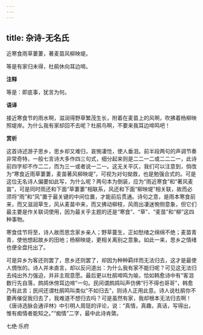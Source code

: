 ```yaml
---
---
---
```

title: 杂诗-无名氏
---

近寒食雨草萋萋，著麦苗风柳映堤。

等是有家归未得，杜鹃休向耳边啼。

**注释**

等是：即底事，犹言为何。

**语译**

接近寒食节的雨水啊，滋润得野草繁茂生长，附着在麦苗上的风啊，吹拂着杨柳映照堤岸。为什么我有家却回不去呢？杜鹃鸟啊，不要来我耳边啼鸣吧！

**赏析**

这首诗述游子思乡，思乡却又难归，哀惋凄怆，使人垂泪。前半段两句的声调节奏非常奇特，一般七言诗大多作四三句式，细分起来则是二二一二或二二二一，此诗前四字却不作二二，而为三一或者说一二一。这无关平仄，我们可以注意到，倘改为“寒食近雨草萋萋，麦苗著风柳映堤”，可视为对句拗救，也是勉强合式的。可是这位无名诗人偏要如此写，为什么呢？两句本为倒装，应为“雨近寒食”和“著风麦苗”，可是同时雨还和下面“草萋萋”相联系，风还和下面“柳映堤”相关联，故而必须将“雨”和“风”置于最关键的中间位置，才能前后贯通。诗句之意，是雨本寒食前来，而又滋润草生，风从麦苗中来，而又拂动柳枝，风雨出凄迷惋侧意象，但它们最主要是作关联词使用，因为最关乎主题的还是“寒食”、“草”、“麦苗”和“柳”这四种事物。

寒食佳节将至，诗人故而思念家乡亲人；野草蔓生，正如愁绪之绵绵不绝；麦苗青青，使他想起故乡的田地；杨柳映堤，更相关离别之意象。如此一来，思乡之情绪也便全盘托出了。

可是异乡为客还则罢了，思乡还则罢了，却因为种种羁绊而无法归去，这才是最使人惆怅的。诗人并未直言，却以反问道出：为什么我有家不能归呢？可见这无法归去纯出外力强迫，并非主观意愿。最后更以杜鹃啼鸣为喻，恰如韩愈诗中有“客泪数行先自落，鹧鸪休傍耳边啼”一句。民间谓鹧鸪叫声仿佛“行不得也哥哥”，韩愈乃有此言；民间还谓杜鹃鸣叫类似“不如归去”，则诗人正用此意。诗人说杜鹃你不要再催促我归去了，我难道不想归去吗？可是虽然有家，我却根本无法归去啊！《唐诗选脉会通评林》中引明人周珽的评论，说：“真情，真趣，真话，写得出，惟有痴情者能知之。”“痴情”二字，最中此诗肯綮。



七绝·乐府